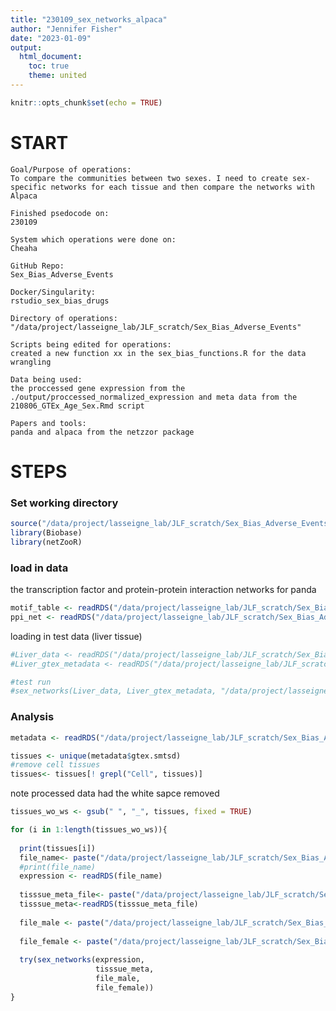 ```yaml
---
title: "230109_sex_networks_alpaca"
author: "Jennifer Fisher"
date: "2023-01-09"
output:
  html_document:
    toc: true
    theme: united
---
```


```r
knitr::opts_chunk$set(echo = TRUE)
```

# START 
    Goal/Purpose of operations: 
    To compare the communities between two sexes. I need to create sex-specific networks for each tissue and then compare the networks with Alpaca
    
    Finished psedocode on:
    230109
    
    System which operations were done on: 
    Cheaha
    
    GitHub Repo:
    Sex_Bias_Adverse_Events
    
    Docker/Singularity: 
    rstudio_sex_bias_drugs
    
    Directory of operations: 
    "/data/project/lasseigne_lab/JLF_scratch/Sex_Bias_Adverse_Events"
    
    Scripts being edited for operations:
    created a new function xx in the sex_bias_functions.R for the data wrangling 
    
    Data being used: 
    the proccessed gene expression from the ./output/proccessed_normalized_expression and meta data from the 210806_GTEx_Age_Sex.Rmd script
    
    Papers and tools:
    panda and alpaca from the netzzor package

# STEPS
### Set working directory 
```r
source("/data/project/lasseigne_lab/JLF_scratch/Sex_Bias_Adverse_Events/script/sex_bias_functions.R")
library(Biobase)
library(netZooR)
```


### load in data
the transcription factor and protein-protein interaction networks for panda 
```r
motif_table <- readRDS("/data/project/lasseigne_lab/JLF_scratch/Sex_Bias_Adverse_Events/data/panda_input_data/230104_symbol_motif_table.rds")
ppi_net <- readRDS("/data/project/lasseigne_lab/JLF_scratch/Sex_Bias_Adverse_Events/data/panda_input_data/230104_symbol_numeric_ppi_network_11_5_0.rds")
```

loading in test data (liver tissue)
```r
#Liver_data <- readRDS("/data/project/lasseigne_lab/JLF_scratch/Sex_Bias_Adverse_Events/output/lioness/processed_normalized_expression/Liver_gtex_processed_expression.rds")
#Liver_gtex_metadata <- readRDS("/data/project/lasseigne_lab/JLF_scratch/Sex_Bias_Adverse_Events/data/gtex_qsmooth/Liver_gtex_metadata.rds")
```


```r
#test run 
#sex_networks(Liver_data, Liver_gtex_metadata, "/data/project/lasseigne_lab/JLF_scratch/Sex_Bias_Adverse_Events/output/alpaca/sex_specific_networks/Liver_test_M_panda.rds","/data/project/lasseigne_lab/JLF_scratch/Sex_Bias_Adverse_Events/output/alpaca/sex_specific_networks/Liver_test_F_panda.rds" )
```


### Analysis

```r
metadata <- readRDS("/data/project/lasseigne_lab/JLF_scratch/Sex_Bias_Adverse_Events/data/metadata_gtex_filter_samples.rds")

tissues <- unique(metadata$gtex.smtsd)
#remove cell tissues
tissues<- tissues[! grepl("Cell", tissues)]
```
note processed data had the white sapce removed 
```r
tissues_wo_ws <- gsub(" ", "_", tissues, fixed = TRUE)
```


```r
for (i in 1:length(tissues_wo_ws)){
  
  print(tissues[i])
  file_name<- paste("/data/project/lasseigne_lab/JLF_scratch/Sex_Bias_Adverse_Events/output/lioness/processed_normalized_expression/", tissues_wo_ws[i], "_gtex_processed_expression.rds",sep = "")
  #print(file_name)
  expression <- readRDS(file_name)
  
  tisssue_meta_file<- paste("/data/project/lasseigne_lab/JLF_scratch/Sex_Bias_Adverse_Events/data/gtex_qsmooth/", tissues[i], "_gtex_metadata.rds", sep = "")
  tisssue_meta<-readRDS(tisssue_meta_file)
  
  file_male <- paste("/data/project/lasseigne_lab/JLF_scratch/Sex_Bias_Adverse_Events/output/alpaca/sex_specific_networks/", tissues_wo_ws[i], "_M_panda.rds", sep = "")
  
  file_female <- paste("/data/project/lasseigne_lab/JLF_scratch/Sex_Bias_Adverse_Events/output/alpaca/sex_specific_networks/", tissues_wo_ws[i], "_F_panda.rds", sep = "")
  
  try(sex_networks(expression, 
                   tisssue_meta, 
                   file_male,
                   file_female))
}
```





